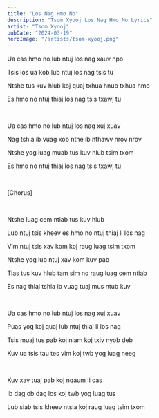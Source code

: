 ```yaml
---
title: "Los Nag Hmo No"
description: "Tsom Xyooj Los Nag Hmo No Lyrics"
artist: "Tsom Xyooj"
pubDate: "2024-03-19"
heroImage: "/artists/tsom-xyooj.png"
---
```


Ua cas hmo no lub ntuj los nag xauv npo

Tsis los ua kob lub ntuj los nag tsis tu

Ntshe tus kuv hlub koj quaj txhua hnub txhua hmo

Es hmo no ntuj thiaj los nag tsis txawj tu

<br />

Ua cas hmo no lub ntuj los nag xuj xuav

Nag tshia ib vuag xob nthe ib nthawv nrov nrov

Ntshe yog luag muab tus kuv hlub tsim txom

Es hmo no ntuj thiaj los nag tsis txawj tu

<br />

[Chorus]

<br />

Ntshe luag cem ntiab tus kuv hlub

Lub ntuj tsis kheev es hmo no ntuj thiaj li los nag

Vim ntuj tsis xav kom koj raug luag tsim txom 

Ntshe yog lub ntuj xav kom kuv pab

Tias tus kuv hlub tam sim no raug luag cem ntiab

Es nag thiaj tshia ib vuag tuaj mus ntub kuv

<br />

Ua cas hmo no lub ntuj los nag xuj xuav

Puas yog koj quaj lub ntuj thiaj li los nag

Tsis muaj tus pab koj niam koj txiv nyob deb

Kuv ua tsis tau tes vim koj twb yog luag neeg

<br />

Kuv xav tuaj pab koj nqaum li cas

Ib dag ob dag los koj twb yog luag tus

Lub siab tsis kheev ntsia koj raug luag tsim txom
